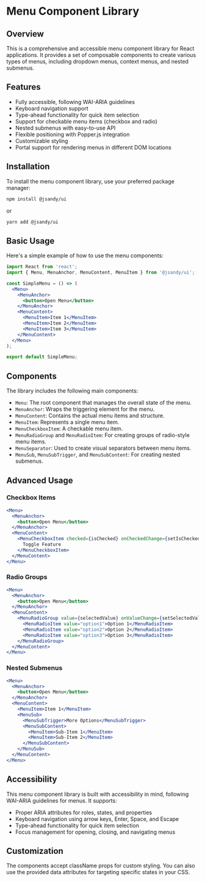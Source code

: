 # Menu Component Library

## Overview

This is a comprehensive and accessible menu component library for React applications. It provides a set of composable components to create various types of menus, including dropdown menus, context menus, and nested submenus.

## Features

- Fully accessible, following WAI-ARIA guidelines
- Keyboard navigation support
- Type-ahead functionality for quick item selection
- Support for checkable menu items (checkbox and radio)
- Nested submenus with easy-to-use API
- Flexible positioning with Popper.js integration
- Customizable styling
- Portal support for rendering menus in different DOM locations

## Installation

To install the menu component library, use your preferred package manager:

```bash
npm install @jsandy/ui
```

or

```bash
yarn add @jsandy/ui
```

## Basic Usage

Here's a simple example of how to use the menu components:

```jsx
import React from 'react';
import { Menu, MenuAnchor, MenuContent, MenuItem } from '@jsandy/ui';

const SimpleMenu = () => (
  <Menu>
    <MenuAnchor>
      <button>Open Menu</button>
    </MenuAnchor>
    <MenuContent>
      <MenuItem>Item 1</MenuItem>
      <MenuItem>Item 2</MenuItem>
      <MenuItem>Item 3</MenuItem>
    </MenuContent>
  </Menu>
);

export default SimpleMenu;
```

## Components

The library includes the following main components:

- `Menu`: The root component that manages the overall state of the menu.
- `MenuAnchor`: Wraps the triggering element for the menu.
- `MenuContent`: Contains the actual menu items and structure.
- `MenuItem`: Represents a single menu item.
- `MenuCheckboxItem`: A checkable menu item.
- `MenuRadioGroup` and `MenuRadioItem`: For creating groups of radio-style menu items.
- `MenuSeparator`: Used to create visual separators between menu items.
- `MenuSub`, `MenuSubTrigger`, and `MenuSubContent`: For creating nested submenus.

## Advanced Usage

### Checkbox Items

```jsx
<Menu>
  <MenuAnchor>
    <button>Open Menu</button>
  </MenuAnchor>
  <MenuContent>
    <MenuCheckboxItem checked={isChecked} onCheckedChange={setIsChecked}>
      Toggle Feature
    </MenuCheckboxItem>
  </MenuContent>
</Menu>
```

### Radio Groups

```jsx
<Menu>
  <MenuAnchor>
    <button>Open Menu</button>
  </MenuAnchor>
  <MenuContent>
    <MenuRadioGroup value={selectedValue} onValueChange={setSelectedValue}>
      <MenuRadioItem value="option1">Option 1</MenuRadioItem>
      <MenuRadioItem value="option2">Option 2</MenuRadioItem>
      <MenuRadioItem value="option3">Option 3</MenuRadioItem>
    </MenuRadioGroup>
  </MenuContent>
</Menu>
```

### Nested Submenus

```jsx
<Menu>
  <MenuAnchor>
    <button>Open Menu</button>
  </MenuAnchor>
  <MenuContent>
    <MenuItem>Item 1</MenuItem>
    <MenuSub>
      <MenuSubTrigger>More Options</MenuSubTrigger>
      <MenuSubContent>
        <MenuItem>Sub-Item 1</MenuItem>
        <MenuItem>Sub-Item 2</MenuItem>
      </MenuSubContent>
    </MenuSub>
  </MenuContent>
</Menu>
```

## Accessibility

This menu component library is built with accessibility in mind, following WAI-ARIA guidelines for menus. It supports:

- Proper ARIA attributes for roles, states, and properties
- Keyboard navigation using arrow keys, Enter, Space, and Escape
- Type-ahead functionality for quick item selection
- Focus management for opening, closing, and navigating menus

## Customization

The components accept className props for custom styling. You can also use the provided data attributes for targeting specific states in your CSS.
